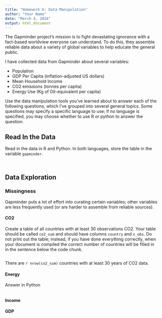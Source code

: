 ```yaml
---
title: "Homework 6: Data Manipulation"
author: "Your Name"
date: "March 4, 2024"
output: html_document
---
```


The Gapminder project's mission is to fight devastating ignorance with a fact-based worldview everyone can understand. To do this, they assemble reliable data about a variety of global variables to help educate the general public.

I have collected data from Gapminder about several variables: 

- Population
- GDP Per Capita (inflation-adjusted US dollars)
- Mean Household Income
- CO2 emissions (tonnes per capita)
- Energy Use (Kg of Oil-equivalent per capita)

Use the data manipulation tools you've learned about to answer each of the following questions, which I've grouped into several general topics. Some questions may specify a specific language to use; if no language is specified, you may choose whether to use R or python to answer the question.

## Read In the Data

Read in the data in R and Python. In both languages, store the table in the variable `gapminder`. 

```r

```

```python

```



## Data Exploration

### Missingness

Gapminder puts a lot of effort into curating certain variables; other variables are less frequently used (or are harder to assemble from reliable sources). 

#### CO2
Create a table of all countries with at least 30 observations CO2. Your table should be called `co2_sum` and should have columns `country` and `n_obs`. Do not print out the table; instead, if you have done everything correctly, when your document is compiled the correct number of countries will be filled in in the sentence below the code chunk.

<!-- Use R -->
```r

```

There are `r nrow(co2_sum)` countries with at least 30 years of CO2 data.

#### Energy
Answer in Python

```python

```


#### Income

#### GDP

